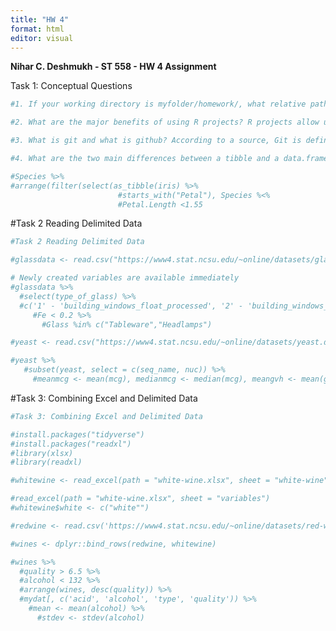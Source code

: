 ```yaml
---
title: "HW 4"
format: html
editor: visual
---
```


**Nihar C. Deshmukh - ST 558 - HW 4 Assignment**

Task 1: Conceptual Questions

```r
#1. If your working directory is myfolder/homework/, what relative path would you specify to get the file located at myfolder/MyData.csv? ""~/MyData.csv"

#2. What are the major benefits of using R projects? R projects allow users to write code faster (as well as collaborate with others easily).

#3. What is git and what is github? According to a source, Git is defined as a "free-source version control system", which developers install on the computer, to keep track of changes and modifications to their files. GitHub is described as "cloud-based hosting service" that allows the users to manage their Git Repositories.

#4. What are the two main differences between a tibble and a data.frame? Tibble is a form of a data.frame, but used in the tidyverse().
```

```r
#Species %>%
#arrange(filter(select(as_tibble(iris) %>%
                        #starts_with("Petal"), Species %<% 
                        #Petal.Length <1.55

```

#Task 2 Reading Delimited Data

```r
#Task 2 Reading Delimited Data
```

```r
#glassdata <- read.csv("https://www4.stat.ncsu.edu/~online/datasets/glass.data")
```

```r
# Newly created variables are available immediately
#glassdata %>%
  #select(type_of_glass) %>%
  #c('1' - 'building_windows_float_processed', '2' - 'building_windows_non_float_processed', '3' - 'vehicle_windows_float_processed', '4' - 'vehicle_windows_non_float_processed', '5' - 'containers', '6' - 'tableware', '7' - 'headlamps') %>%
     #Fe < 0.2 %>%
       #Glass %in% c("Tableware","Headlamps")
```

```r
#yeast <- read.csv("https://www4.stat.ncsu.edu/~online/datasets/yeast.data")
```

```r
#yeast %>%
   #subset(yeast, select = c(seq_name, nuc)) %>%
     #meanmcg <- mean(mcg), medianmcg <- median(mcg), meangvh <- mean(gvh), mediangvh <- median(gvh), meanalm <- mean(alm), medianalm <- (median(alm), meanmit <- mean(mit), medianmit <- median(mit), meanerl <- mean(erl), medianerl <- median(erl), meanpox <- mean(pox), medianpox <- median(pox), meanvac <- mean(vac), medianvac <- median(vac)), (across(v1:v2))
```

#Task 3: Combining Excel and Delimited Data

```r
#Task 3: Combining Excel and Delimited Data
```

```r
#install.packages("tidyverse")
#install.packages("readxl")
#library(xlsx)
#library(readxl)
```

```r
#whitewine <- read_excel(path = "white-wine.xlsx", sheet = "white-wine")
```

```r
#read_excel(path = "white-wine.xlsx", sheet = "variables")
#whitewine$white <- c("white"")
```

```r
#redwine <- read.csv('https://www4.stat.ncsu.edu/~online/datasets/red-wine.csv')
```

```r
#wines <- dplyr::bind_rows(redwine, whitewine) 
```

```r
#wines %>%
  #quality > 6.5 %>%
  #alcohol < 132 %>%
  #arrange(wines, desc(quality)) %>%
  #mydat[, c('acid', 'alcohol', 'type', 'quality')) %>%
    #mean <- mean(alcohol) %>%
      #stdev <- stdev(alcohol)
```
